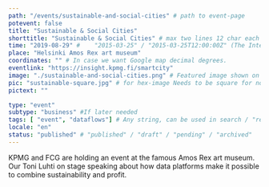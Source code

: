 ```yaml
---
path: "/events/sustainable-and-social-cities" # path to event-page
potevent: false
title: "Sustainable & Social Cities"
shorttitle: "Sustainable & Social Cities" # max two lines 12 char each
time: "2019-08-29" # 	"2015-03-25" / "2015-03-25T12:00:00Z" (The International Standard)
place: "Helsinki Amos Rex art museum"
coordinates: "" # In case we want Google map decimal degrees.
eventlink: "https://insight.kpmg.fi/smartcity"
image: "./sustainable-and-social-cities.png" # Featured image shown on page and listings. Save in same folder. Don't use svg.
pic: "sustainable-square.jpg" # for hex-image Needs to be square for now!
pictext: ""

type: "event" 
subtype: "business" #If later needed
tags: [ "event", "dataflows"] # Any string, can be used in search / "related content"
locale: "en"
status: "published" # "published" / "draft" / "pending" / "archived"
---
```

KPMG and FCG are holding an event at the famous Amos Rex art museum. Our Toni Luhti on stage speaking about how data platforms make it possible to combine sustainability and profit. 
